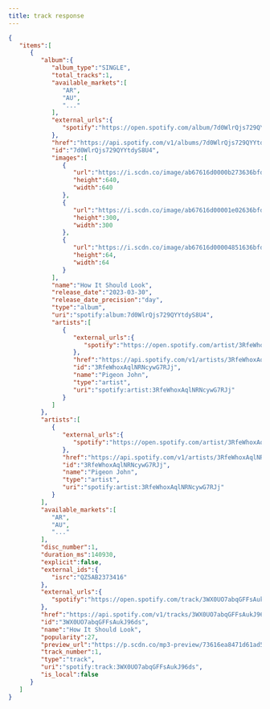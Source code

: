 ```yaml
---
title: track response
---
```


```json
{
   "items":[
      {
         "album":{
            "album_type":"SINGLE",
            "total_tracks":1,
            "available_markets":[
               "AR",
               "AU",
               "..."
            ],
            "external_urls":{
               "spotify":"https://open.spotify.com/album/7d0WlrQjs729QYYtdyS8U4"
            },
            "href":"https://api.spotify.com/v1/albums/7d0WlrQjs729QYYtdyS8U4",
            "id":"7d0WlrQjs729QYYtdyS8U4",
            "images":[
               {
                  "url":"https://i.scdn.co/image/ab67616d0000b273636bfdda73257b1b3dfd94c8",
                  "height":640,
                  "width":640
               },
               {
                  "url":"https://i.scdn.co/image/ab67616d00001e02636bfdda73257b1b3dfd94c8",
                  "height":300,
                  "width":300
               },
               {
                  "url":"https://i.scdn.co/image/ab67616d00004851636bfdda73257b1b3dfd94c8",
                  "height":64,
                  "width":64
               }
            ],
            "name":"How It Should Look",
            "release_date":"2023-03-30",
            "release_date_precision":"day",
            "type":"album",
            "uri":"spotify:album:7d0WlrQjs729QYYtdyS8U4",
            "artists":[
               {
                  "external_urls":{
                     "spotify":"https://open.spotify.com/artist/3RfeWhoxAqlNRNcywG7RJj"
                  },
                  "href":"https://api.spotify.com/v1/artists/3RfeWhoxAqlNRNcywG7RJj",
                  "id":"3RfeWhoxAqlNRNcywG7RJj",
                  "name":"Pigeon John",
                  "type":"artist",
                  "uri":"spotify:artist:3RfeWhoxAqlNRNcywG7RJj"
               }
            ]
         },
         "artists":[
            {
               "external_urls":{
                  "spotify":"https://open.spotify.com/artist/3RfeWhoxAqlNRNcywG7RJj"
               },
               "href":"https://api.spotify.com/v1/artists/3RfeWhoxAqlNRNcywG7RJj",
               "id":"3RfeWhoxAqlNRNcywG7RJj",
               "name":"Pigeon John",
               "type":"artist",
               "uri":"spotify:artist:3RfeWhoxAqlNRNcywG7RJj"
            }
         ],
         "available_markets":[
            "AR",
            "AU",
            "..."
         ],
         "disc_number":1,
         "duration_ms":140930,
         "explicit":false,
         "external_ids":{
            "isrc":"QZ5AB2373416"
         },
         "external_urls":{
            "spotify":"https://open.spotify.com/track/3WX0UO7abqGFFsAukJ96ds"
         },
         "href":"https://api.spotify.com/v1/tracks/3WX0UO7abqGFFsAukJ96ds",
         "id":"3WX0UO7abqGFFsAukJ96ds",
         "name":"How It Should Look",
         "popularity":27,
         "preview_url":"https://p.scdn.co/mp3-preview/73616ea8471d61ad5d2f19359248e8260fab94aa?cid=bd747a3119c04456abd0edfac3d9d42c",
         "track_number":1,
         "type":"track",
         "uri":"spotify:track:3WX0UO7abqGFFsAukJ96ds",
         "is_local":false
      }
   ]
}
```